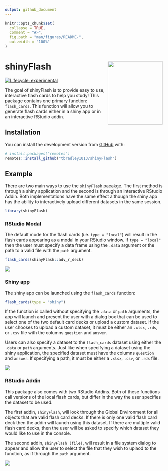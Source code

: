 ```yaml
---
output: github_document
---
```


<!-- README.md is generated from README.Rmd. Please edit that file -->

```r
knitr::opts_chunk$set(
  collapse = TRUE,
  comment = "#>",
  fig.path = "man/figures/README-",
  out.width = "100%"
)
```

# shinyFlash <img src="shinyFlash.png" align="right" width="175px" height="203px" />

<!-- badges: start -->
[![Lifecycle: experimental](https://img.shields.io/badge/lifecycle-experimental-orange.svg)](https://www.tidyverse.org/lifecycle/#experimental)
<!-- badges: end -->

The goal of shinyFlash is to provide easy to use, interactive flash cards to help you study! This package contains one primary function: `flash_cards`. This function will allow you to generate flash cards either in a shiny app or in an interactive RStudio addin. 

## Installation

You can install the development version from [GitHub](https://github.com/) with:

``` r
# install.packages("remotes")
remotes::install_github("tbradley1013/shinyFlash")
```
## Example

There are two main ways to use the `shinyFlash` pacakge. The first method is through a shiny application and the second is through an interactive RStudio Addin. Both implementations have the same effect although the shiny app has the ability to interactively upload different datasets in the same session. 

```r
library(shinyFlash)
```

### RStudio Modal

The default mode for the flash cards (i.e. `type = "local"`) will result in the flash cards appearing as a modal in your RStudio window. If `type = "local"` then the user must specify a data frame using the `.data` argument or the path to a valid file with the `path` argument. 

```r
flash_cards(shinyFlash::adv_r_deck)
```

![](man/readme/flash-cards-default.gif)

### Shiny app

The shiny app can be launched using the `flash_cards` function:

```r
flash_cards(type = "shiny")
```

If the function is called without specifying the `.data` or `path` arguments, the app will launch and present the user with a dialog box that can be used to select one of the two default card decks or upload a custom dataset. If the user chooses to upload a custom dataset, it must be either an `.xlsx`, `.rds`, or `.csv` file with the columns `question` and `answer`.

Users can also specify a dataset to the `flash_cards` dataset using either the `.data` or `path` arguments. Just like when specifying a dataset using the shiny application, the specified dataset must have the columns `question` and `answer`. If specifying a path, it must be either a `.xlsx`, `.csv`, or `.rds` file. 

![](man/readme/flash-cards-shiny.gif)


### RStudio Addin

This package also comes with two RStudio Addins. Both of these functions call versions of the local flash cards, but differ in the way the user specifies the dataset to be used. 

The first addin, `shinyFlash`, will look through the Global Environment for all objects that are valid flash card decks. If there is only one valid flash card deck then the addin will launch using this dataset. If there are multiple valid flash card decks, then the user will be asked to specify which dataset they would like to use in the console. 

The second addin, `shinyFlash (file)`, will result in a file system dialog to appear and allow the user to select the file that they wish to uplaod to the function, as if through the `path` argument. 

![](man/readme/flash-cards-addin.gif)



